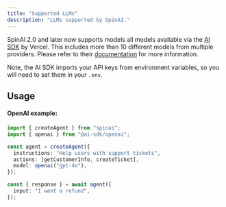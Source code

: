 ```yaml
---
title: "Supported LLMs"
description: "LLMs supported by SpinAI."
---
```


SpinAI 2.0 and later now supports models all models available via the [AI SDK](https://sdk.vercel.ai/docs/introduction) by Vercel. This includes more than 10 different models from multiple providers. Please refer to their [documentation](https://sdk.vercel.ai/docs/introduction) for more information.

Note, the AI SDK imports your API keys from environment variables, so you will need to set them in your `.env`.

## Usage

#### OpenAI example:

```typescript
import { createAgent } from "spinai";
import { openai } from "@ai-sdk/openai";

const agent = createAgent({
  instructions: "Help users with support tickets",
  actions: [getCustomerInfo, createTicket],
  model: openai("gpt-4o"),
});

const { response } = await agent({
  input: "I want a refund",
});
```
